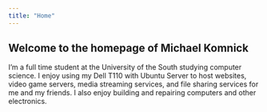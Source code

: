 ```yaml
---
title: "Home"
---
```


## Welcome to the homepage of Michael Komnick

I'm a full time student at the University of the South studying computer science. I enjoy using my Dell T110 with Ubuntu Server to host websites, video game servers, media streaming services, and file sharing services for me and my friends. I also enjoy building and repairing computers and other electronics.